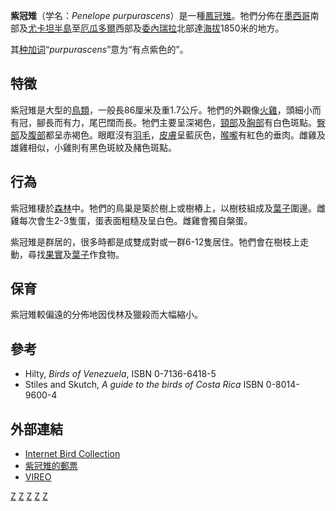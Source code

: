 {{Speciesbox
| image = Penelope_purpurascens.jpg
| status = LC
| status_system = IUCN3.1
| status_ref = <ref name=iucn>{{cite iucn|url=https://www.iucnredlist.org/details/22678376/0 |title=''Penelope purpurascens'' |author=BirdLife International |author-link=BirdLife International |year=2012 |access-date=26 January 2016|ref=harv}}</ref>
| genus = Penelope
| species = purpurascens
| authority = [[约翰·格奥尔格·瓦格勒|Wagler]], 1830
| subdivision_ranks = 亚种
| subdivision = 
* ''P. p. aequatorialis'' <small>({{tsl|en|Tommaso Salvadori|Salvadori}} & Festa, 1900)</small>
* ''P. p. brunnescens'' <small>({{tsl|en|Carl Eduard Hellmayr|Hellmayr}} & {{tsl|en|Henry Boardman Conover|Conover}}, 1932)</small>
* ''P. p. purpurascens'' <small>(Wagler, 1830)</small>
}}
'''紫冠雉'''（学名：''Penelope purpurascens''）是一種[[鳳冠雉|鳳冠雉]]。牠們分佈在[[墨西哥|墨西哥]]南部及[[尤卡坦半島|尤卡坦半島]]至[[厄瓜多爾|厄瓜多爾]]西部及[[委內瑞拉|委內瑞拉]]北部達[[海拔|海拔]]1850米的地方。

其[[种加词|种加词]]“''purpurascens''”意为“有点紫色的”。

== 特徵 ==
紫冠雉是大型的[[鳥類|鳥類]]，一般長86厘米及重1.7公斤。牠們的外觀像[[火雞|火雞]]，頭細小而有冠，腳長而有力，尾巴闊而長。牠們主要呈深褐色，[[頸部|頸部]]及[[胸部|胸部]]有白色斑點。[[臀部|臀部]]及[[腹部|腹部]]都呈赤褐色。眼眶沒有[[羽毛|羽毛]]，[[皮膚|皮膚]]呈藍灰色，[[喉嚨|喉嚨]]有紅色的垂肉。雌雞及雄雞相似，小雞則有黑色斑紋及赭色斑點。

== 行為 ==
紫冠雉棲於[[森林|森林]]中。牠們的鳥巢是築於樹上或樹樁上，以樹枝組成及[[葉子|葉子]]圍邊。雌雞每次會生2-3隻蛋，蛋表面粗糙及呈白色。雌雞會獨自槃蛋。

紫冠雉是群居的，很多時都是成雙成對或一群6-12隻居住。牠們會在樹枝上走動，尋找[[果實|果實]]及[[葉子|葉子]]作食物。

== 保育 ==
紫冠雉較偏遠的分佈地因伐林及獵殺而大幅縮小。

== 參考 ==
{{reflist}}
* Hilty, '' Birds of Venezuela'', ISBN 0-7136-6418-5
* Stiles and Skutch, ''A guide to the birds of Costa Rica'' ISBN 0-8014-9600-4

== 外部連結 ==
* [http://ibc.hbw.com/ibc/phtml/especie.phtml?idEspecie=909 Internet Bird Collection]
* [http://www.bird-stamps.org/images/stamps/mexico/2366.jpg 紫冠雉的郵票]
* [http://vireo.acnatsci.org/search.html?Form=Search&SEARCHBY=Common&KEYWORDS=crested+guan&showwhat=images&AGE=All&SEX=All&ACT=All&Search=Search&VIEW=All&ORIENTATION=All&RESULTS=24 VIREO]

{{Taxonbar|from=Q848140}}

[[Category:冠雉属|Z]]
[[Category:1830年描述的鸟类|Z]]
[[Category:厄瓜多爾鳥類|Z]]
[[Category:哥倫比亞鳥類|Z]]
[[Category:委內瑞拉鳥類|Z]]